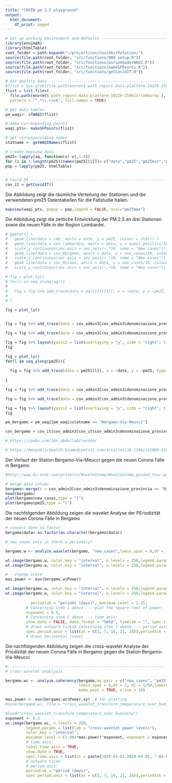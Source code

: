 ```yaml
---
title: "COVID pm 2.5 playground"
output:
  html_document:
    df_print: paged
---
```


```r
# Set up working environment and defaults --------------------------------------
library(envimaR)
library(htmlTable)
root_folder = path.expand("~/project/cov/CovidAirPolution/")
source(file.path(root_folder, "src/functions/000_setup.R"))
source(file.path(root_folder, "src/functions/parseHeaderWAQI.R"))
source(file.path(root_folder, "src/functions/makeSFPoints.R"))
source(file.path(root_folder, "src/functions/getCovidIT.R"))

# Air quality data -------------------------------------------------------------
#flist = Sys.glob(file.path(envrmt$`path_report-data-platform-16229-259611-lombardy`,"*.csv"))
flist = list.files(
  file.path(envrmt$`path_report-data-platform-16229-259611-lombardy`), 
  pattern = "^.*\\.csv$", full.names = TRUE)

# get data tables
pm_waqi<- sfWAQI(flist)

# make corresponding points
waqi_pts<- makeSFPoints(flist)

# get corresponinding names
statname <- getWAQINames(flist)

# create mapview data
pm25<-lapply(aq, function(x) x[,1:4])
for (i in 1:length(pm25))names(pm25[[i]])<-c("date","pm25","pm25min","pm25max")
pop = lapply(pm25, htmlTable)


# Covid-19 ---------------------------------------------------------------------
cov_it = getCovidIT()
```


Die Abbildung zeigt die räumliche Verteilung der Stationen und die verwendeten pm25 Datentabellen für die Fallstudie Italien.
```r
mapview(waqi_pts, popup = pop,legend = FALSE, ncol="pm25max")
```

Die Abbildung zeigt die zeitliche Entwicklung der PM 2.5 an drei Stationen sowie die neuen Fälle in der Region Lombardei.
```r
# ggplot() + 
#   geom_line(data = cmb, aes(x = date, y = pm25, colour = stat)) + 
#   geom_line(data = cov_lombardia, aes(x = data, y = nuovi_positivi/10)) + 
#   scale_y_continuous(sec.axis = sec_axis(~.*10, name = "New cases")) +
#   geom_line(data = cov_Bergamo, aes(x = data, y = new_cases/10, colour = "Covid Bergamo")) + 
#   scale_y_continuous(sec.axis = sec_axis(~.*10, name = "New cases")) +
#   geom_line(data = cov_Milano, aes(x = data, y = new_cases/10, colour = "Covid Milano")) + 
#   scale_y_continuous(sec.axis = sec_axis(~.*10, name = "New cases"))

# fig = plot_ly() 
# for(l in seq_along(aq)){
#   
#   fig = fig %>% add_trace(data = aq[[l]][[1]], x = ~date, y = ~pm25, type = 'scatter', name = paste("pm 2.5", names(aq[1])), mode = 'lines+markers')
#   
# }

fig = plot_ly() 


fig = fig %>% add_trace(data = cov_admin3[cov_admin3$denominazione_provincia == "Bergamo",], x = ~data, y = ~new_cases, yaxis = "y2", name = "New cases Bergamo", line=list(color ="red", width = 5, dash = 'dot') ,mode = 'lines+markers')

fig = fig %>% add_trace(data = cov_admin3[cov_admin3$denominazione_provincia == "Milano",], x = ~data, y = ~new_cases, yaxis = "y2", name = "New cases Milano", line = list(color = 'rgb(205, 12, 24)', width = 4, dash = 'dot'),mode = 'lines+markers')

fig = fig %>% layout(yaxis2 = list(overlaying = "y", side = "right", title = "new cases"))
fig

fig = plot_ly() 
for(l in seq_along(pm25)){
  
  fig = fig %>% add_trace(data = pm25[[l]], x = ~date, y = ~pm25, type = 'scatter', name = paste("pm 2.5",waqnames[l]), mode = 'lines+markers')
  
}

fig = fig %>% add_trace(data = cov_admin3[cov_admin3$denominazione_provincia == "Bergamo",], x = ~data, y = ~new_cases, yaxis = "y2", name = "New cases Bergamo", line=list(color ="red", width = 5, dash = 'dot') ,mode = 'lines+markers')

fig = fig %>% add_trace(data = cov_admin3[cov_admin3$denominazione_provincia == "Milano",], x = ~data, y = ~new_cases, yaxis = "y2", name = "New cases Milano", line = list(color = 'rgb(205, 12, 24)', width = 4, dash = 'dot'),mode = 'lines+markers')

fig = fig %>% layout(yaxis2 = list(overlaying = "y", side = "right", title = "new cases"))
fig
```

```r
pm_bergamo = pm_waqi[pm_waqi$statname == "Bergamo-Via-Meucci"]

cov_bergamo = cov_it$cov_admin3[cov_it$cov_admin3$denominazione_provincia == "Bergamo",]

# https://rpubs.com/ibn_abdullah/rwcoher

# https://bmcpublichealth.biomedcentral.com/articles/10.1186/s12889-019-7607-2
```

Der Verlauf der Station Bergamo-Via-Meucci gegen die neuen Corona Fälle in Bergamo

```r

#http://www.hs-stat.com/projects/WaveletComp/WaveletComp_guided_tour.pdf

# merge data colums
bergamo<-merge(x = cov_admin3[cov_admin3$denominazione_provincia == "Bergamo",], y = pm25[[8]], by = "data",sort = T)
head(bergamo)
plot(bergamo$new_cases,type = "l")
plot(bergamo$pm25,type = "l")
```


Die nachfolgenden Abbildung zeigen die wavelet Analyse der PEriodizität der neuen Corona Fälle in Bergamo

```r
# convert date to factor
bergamo$data<-as.factor(as.character(bergamo$data))

# new_cases only is there a periodicy?

bergamo.w <- analyze.wavelet(bergamo, "new_cases",loess.span = 0,dt = 1, dj = 1/50,lowerPeriod = 1, upperPeriod = 28,make.pval = TRUE, n.sim = 10)

wt.image(bergamo.w, color.key = "interval", n.levels = 250,legend.params = list(lab = "wavelet power levels"),periodlab = "period (days)", timelab = "")
wt.image(bergamo.w, color.key = "interval", n.levels = 250,legend.params = list(lab = "wavelet power levels"),periodlab = "period (days)",label.time.axis = TRUE)

# - change scale 
max.power <- max(bergamo.w$Power)

wt.image(bergamo.w, color.key = "interval", n.levels = 250,legend.params = list(lab = "wavelet power levels"),periodlab = "period (days)",maximum.level = 1.001*max.power,show.date = TRUE, date.format = "%F", timelab = "")
wt.image(bergamo.w, color.key = "interval", n.levels = 250,legend.params = list(lab = "wavelet power levels",
                                                                           label.digits = 2),
           periodlab = "periods (days)", maximum.level = 1.25, 
         # Concerning item 1 above --- plot the square root of power:
         exponent = 0.5,
         # Concerning item 2 above --- time axis:
         show.date = FALSE, date.format = "%m%d", timelab = "", spec.time.axis = list(at = c(paste(2005:2014, "-01-01", sep = "")),labels = c(2005:2014)),timetcl = -0.5,  
         # draws outward ticks# Concerning item 3 above --- period axis:
         spec.period.axis = list(at = c(3, 7, 14, 21, 28)),periodtck = 1, periodtcl = NULL  )
         # draws horizontal lines)

```


Die nachfolgenden Abbildung zeigen die cross-wavelet Analyse der Priodizität der neuen Corona Fälle in Bergamo gegen die Station Bergamo-Via-Meucci 

```r

#--------------------------------------------------------------------
# cross wavelet anaklysis

bergamo.wc <- analyze.coherency(bergamo,my.pair = c("new_cases", "pm25"),
                                loess.span = 0,dt = 1, dj = 1/50,lowerPeriod = 1, upperPeriod = 28,
                                make.pval = TRUE, n.sim = 10)

max.power <- max(bergamo.wc$Power.xy)  # for plotting
#save(bergamo.wc, file = "cross_wavelet_transform_temperature_over_humidity")

#load("cross_wavelet_transform_temperature_over_humidity")
exponent <- 0.5
wc.image(bergamo.wc, n.levels = 250,
         legend.params = list(lab = "cross-wavelet power levels"),
         color.key = "interval",
         maximum.level = (1.001*max.power)^exponent, exponent = exponent,
         # time axis:
         label.time.axis = TRUE, 
         show.date = TRUE,
         spec.time.axis = list(at = paste(2020-02-01:2020-04-02, "-01-01", sep = ""),labels = 2020-02:2020-04),timetcl = -0.5, 
         # outward ticks
         # period axis:
         periodlab = "period (days)",
         spec.period.axis = list(at = c(3, 7, 14, 21, 28)),periodtck = 1, periodtcl = NULL)

```

